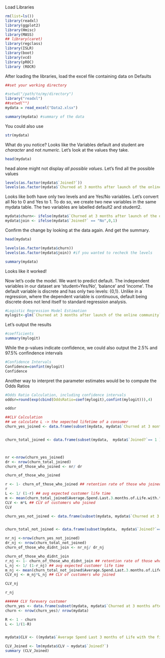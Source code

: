 Load Libraries

```{r}
rm(list=ls())
library(readxl)
library(ggplot2)
library(Hmisc)
library(MASS)
## library(caret)
library(regclass)
library(ISLR)
library(boot)
library(vcd)
library(pROC)
library (ROCR)
```


After loading the libraries, load the excel file containing data on Defaults

```{r}

##set your working directory

#setwd("/path/to/my/directory")
library("readxl")
##setwd("")
mydata = read_excel("Data2.xlsx")

summary(mydata) #summary of the data
```
You could also use

```{r}
str(mydata)
```


What do you notice? Looks like the Variables default and student are *character* and not *numeric*. Let's look at the values they take.

```{r}
head(mydata)
```

head alone might not display _all possible values_. Let's find all the possible values

```{r}
levels(as.factor(mydata$`Joined?`))
levels(as.factor(mydata$`Churned at 3 months after launch of the online community`))

```


Looks like both have only two levels and are Yes/No variables. Let's convert all No to 0 and Yes to 1. To do so, we create two new variables in the same mydata table. The two variables are labelled default2 and student2.


```{r}
mydata$churn<- ifelse(mydata$`Churned at 3 months after launch of the online community` == "No",0,1)
mydata$join <- ifelse(mydata$`Joined?` == "No",0,1)
```

Confirm the change by looking at the data again. And get the summary.

```{r}
head(mydata)

levels(as.factor(mydata$churn))
levels(as.factor(mydata$join)) #if you wanted to recheck the levels
```
```{r}
summary(mydata)
```

Looks like it worked!

Now let's code the model. We want to predict default. The independent variables in our dataset are 'student=Yes/No', 'balance' and 'income'. The default variable is discrete and has only two levels: {0,1}. Unlike in a regression, where the dependent variable is continuous, default being discrete does not lend itself to standard regression analysis.

```{r}
#Logistic Regression Model Estimation
mylogit<-glm(`Churned at 3 months after launch of the online community`~ `Average Spend Last 3 months of Life with the firm`+ `Joined?`+ `Customer Age with Firm at time of launching the online community` ,data=mydata,family=binomial(link="logit"))
```


Let's output the results

```{r}
#coefficients
summary(mylogit)
```

While the p-values indicate confidence, we could also output the 2.5% and 97.5% confindence intervals
```{r}
#Confidence Intervals
Confidence=confint(mylogit) 
Confidence
```

Another way to interpret the parameter estimates would be to compute the Odds Ratios

```{r}
#Odds Ratio Calculation, including confidence intervals
oddsr=round(exp(cbind(OddsRatio=coef(mylogit),confint(mylogit))),4)

oddsr

##CLV Calculation 
## we calculate L -> the xepected lifetime of a consumer 
churn_yes_joined <- data.frame(subset(mydata, mydata$`Churned at 3 months after launch of the online community`== 1 &  mydata$`Joined?`== 1 ))


churn_total_joined <- data.frame(subset(mydata,  mydata$`Joined?`== 1 ))



nr <-nrow(churn_yes_joined)
dr <- nrow(churn_total_joined)
churn_of_those_who_joined <- nr/ dr

churn_of_those_who_joined

r <- 1- churn_of_those_who_joined ## retention rate of those who joined
r
L <- 1/ (1-r) ## avg expected customer life time 
m <- mean(churn_total_joined$Average.Spend.Last.3.months.of.Life.with.the.firm*3)*0.50
CLV <- m*L ## CLV of customers who joined 
CLV 

churn_yes_not_joined <- data.frame(subset(mydata, mydata$`Churned at 3 months after launch of the online community`== 1 &  mydata$`Joined?`== 0 ))


churn_total_not_joined <- data.frame(subset(mydata,  mydata$`Joined?`== 0 ))

nr_nj <-nrow(churn_yes_not_joined)
dr_nj <- nrow(churn_total_not_joined)
churn_of_those_who_didnt_join <- nr_nj/ dr_nj

churn_of_those_who_didnt_join
r_nj <- 1- churn_of_those_who_didnt_join ## retention rate of those who joined
L_nj <- 1/ (1-r_nj) ## avg expected customer life time 
m_nj <- mean(churn_total_not_joined$Average.Spend.Last.3.months.of.Life.with.the.firm*3) *0.50
CLV_nj <- m_nj*L_nj ## CLV of customers who joined 

CLV_nj

r_nj

###### CLV forevery customer 
churn_yes <- data.frame(subset(mydata, mydata$`Churned at 3 months after launch of the online community`== 1 ))
churn <- nrow(churn_yes)/ nrow(mydata)

R <- 1 - churn
L <- 1/(1-R)


mydata$CLV <- ((mydata$`Average Spend Last 3 months of Life with the firm`*0.50) * L)

CLV_Joined <- lm(mydata$CLV ~ mydata$`Joined?`)
summary (CLV_Joined)
```
